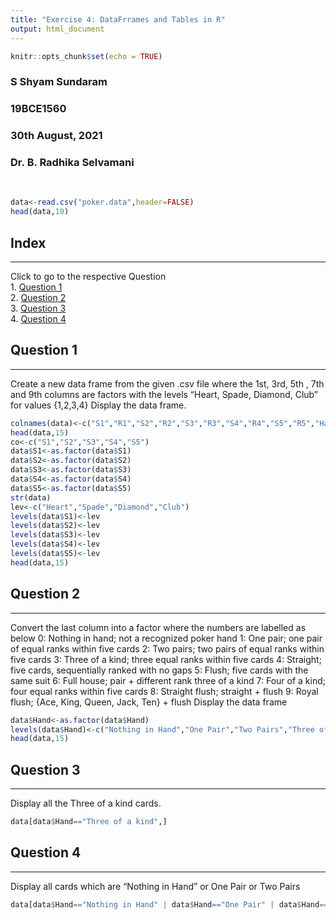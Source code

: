 ```yaml
---
title: "Exercise 4: DataFrrames and Tables in R"
output: html_document
---
```


```r
knitr::opts_chunk$set(echo = TRUE)
```

### S Shyam Sundaram
### 19BCE1560
### 30th August, 2021
### Dr. B. Radhika Selvamani
<br>

```r
data<-read.csv("poker.data",header=FALSE)
head(data,10)
```
## Index
<hr/>
Click to go to the respective Question <br>
1. [Question 1](#q1) <br>
2. [Question 2](#q2) <br>
3. [Question 3](#q3) <br>
4. [Question 4](#q4)

## <a name="q1"></a> Question 1
<hr/>

Create a new data frame from the given .csv file where the 1st, 3rd, 5th , 7th and 9th columns
are factors with the levels “Heart, Spade, Diamond, Club” for values {1,2,3,4} Display the
data frame.
```r
colnames(data)<-c("S1","R1","S2","R2","S3","R3","S4","R4","S5","R5","Hand")
head(data,15)
co<-c("S1","S2","S3","S4","S5")
data$S1<-as.factor(data$S1)
data$S2<-as.factor(data$S2)
data$S3<-as.factor(data$S3)
data$S4<-as.factor(data$S4)
data$S5<-as.factor(data$S5)
str(data)
lev<-c("Heart","Spade","Diamond","Club")
levels(data$S1)<-lev
levels(data$S2)<-lev
levels(data$S3)<-lev
levels(data$S4)<-lev
levels(data$S5)<-lev
head(data,15)
```
## <a name="q2"></a> Question 2
<hr/>
Convert the last column into a factor where the numbers are labelled as below
0: Nothing in hand; not a recognized poker hand
1: One pair; one pair of equal ranks within five cards
2: Two pairs; two pairs of equal ranks within five cards
3: Three of a kind; three equal ranks within five cards
4: Straight; five cards, sequentially ranked with no gaps
5: Flush; five cards with the same suit
6: Full house; pair + different rank three of a kind
7: Four of a kind; four equal ranks within five cards
8: Straight flush; straight + flush
9: Royal flush; {Ace, King, Queen, Jack, Ten} + flush
Display the data frame
```r
data$Hand<-as.factor(data$Hand)
levels(data$Hand)<-c("Nothing in Hand","One Pair","Two Pairs","Three of a kind","Straight; five cards","Flush","Full house","Four of a kind","Straight flush","Royal flush")
head(data,15)
```
## <a name="q3"></a> Question 3
<hr/>
Display all the Three of a kind cards.
```r
data[data$Hand=="Three of a kind",]
```
## <a name="q4"></a> Question 4
<hr/>
Display all cards which are “Nothing in Hand” or One Pair or Two Pairs
```r
data[data$Hand=="Nothing in Hand" | data$Hand=="One Pair" | data$Hand=="Two Pairs",]
```

